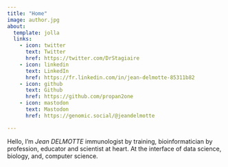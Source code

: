 ```yaml
---
title: "Home"
image: author.jpg
about:
  template: jolla
  links:
    - icon: twitter
      text: Twitter
      href: https://twitter.com/DrStagiaire
    - icon: linkedin
      text: LinkedIn
      href: https://fr.linkedin.com/in/jean-delmotte-85311b82
    - icon: github
      text: Github
      href: https://github.com/propan2one
    - icon: mastodon
      text: Mastodon
      href: https://genomic.social/@jeandelmotte

---
```


Hello, I'm *Jean DELMOTTE* immunologist by training, bioinformatician by profession, educator and scientist at heart. At the interface of data science, biology, and, computer science. 
